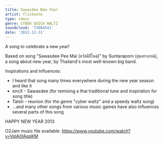 ```yaml
---
title: Sawasdee New Year
artist: flicknote
type: remix
genre: CYBER QUICK WALTZ
soundcloud: '73064541'
date: '2012-12-31'
---
```


A song to celebrate a new year!

Based on song "Sawasdee Pee Mai (สวัสดีปีใหม่)" by Suntaraporn (สุนทราภรณ์), a song about new year, by Thailand's most well-known big band.

Inspirations and Influences:

- I heard that song many times everywhere during the new year season and like it
- encX - Sawasdee (for remixing a thai traditional tune and inspiration for song title)
- Tatsh - reunion (for the genre "cyber waltz" and a speedy waltz song)
- ...and many other songs from various music games have also influences several parts of this song

HAPPY NEW YEAR 2013

O2Jam music file available: https://www.youtube.com/watch?v=VqlA0lAqpKM
